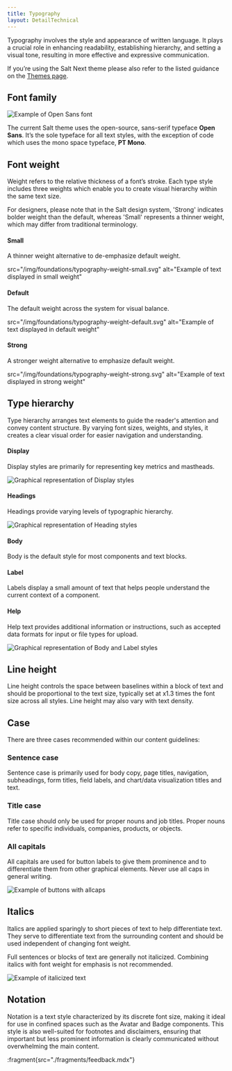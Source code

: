 ```yaml
---
title: Typography
layout: DetailTechnical
---
```


Typography involves the style and appearance of written language. It plays a crucial role in enhancing readability, establishing hierarchy, and setting a visual tone, resulting in more effective and expressive communication.

If you’re using the Salt Next theme please also refer to the listed guidance on the [Themes page](/salt/themes/index).

## Font family

<Image
  src="/img/foundations/typography-opensans.svg"
  alt="Example of Open Sans font"
/>

The current Salt theme uses the open-source, sans-serif typeface **Open Sans**. It’s the sole typeface for all text styles, with the exception of code which uses the mono space typeface, **PT Mono**.

## Font weight

Weight refers to the relative thickness of a font’s stroke. Each type style includes three weights which enable you to create visual hierarchy within the same text size.

For designers, please note that in the Salt design system, 'Strong' indicates bolder weight than the default, whereas 'Small' represents a thinner weight, which may differ from traditional terminology.

#### Small

A thinner weight alternative to de-emphasize default weight.

<DesignCards>

<DesignCard>
      src="/img/foundations/typography-weight-small.svg"
      alt="Example of text displayed in small weight"

#### Default

The default weight across the system for visual balance.

</DesignCard>

<DesignCard>
       src="/img/foundations/typography-weight-default.svg"
      alt="Example of text displayed in default weight"

#### Strong

A stronger weight alternative to emphasize default weight.

</DesignCard>

<DesignCard>
       src="/img/foundations/typography-weight-strong.svg"
      alt="Example of text displayed in strong weight"

</DesignCard>

</DesignCards>

## Type hierarchy

Type hierarchy arranges text elements to guide the reader's attention and convey content structure. By varying font sizes, weights, and styles, it creates a clear visual order for easier navigation and understanding.

#### Display

Display styles are primarily for representing key metrics and mastheads.

<Image
  src="/img/foundations/typography-style-display.svg"
  alt="Graphical representation of Display styles"
/>

#### Headings

Headings provide varying levels of typographic hierarchy.

<Image
  src="/img/foundations/typography-style-headings.svg"
  alt="Graphical representation of Heading styles"
/>

#### Body

Body is the default style for most components and text blocks.

#### Label

Labels display a small amount of text that helps people understand the current context of a component.

#### Help

Help text provides additional information or instructions, such as accepted data formats for input or file types for upload.

<Image
  src="/img/foundations/typography-style-body-label.svg"
  alt="Graphical representation of Body and Label styles"
/>

## Line height

Line height controls the space between baselines within a block of text and should be proportional to the text size, typically set at x1.3 times the font size across all styles. Line height may also vary with text density.

## Case

There are three cases recommended within our content guidelines:

### Sentence case

Sentence case is primarily used for body copy, page titles, navigation, subheadings, form titles, field labels, and chart/data visualization titles and text.

### Title case

Title case should only be used for proper nouns and job titles. Proper nouns refer to specific individuals, companies, products, or objects.

### All capitals

All capitals are used for button labels to give them prominence and to differentiate them from other graphical elements. Never use all caps in general writing.

<Image
  src="/img/foundations/typography-allcaps.svg"
  alt="Example of buttons with allcaps"
/>

## Italics

Italics are applied sparingly to short pieces of text to help differentiate text. They serve to differentiate text from the surrounding content and should be used independent of changing font weight.

Full sentences or blocks of text are generally not italicized. Combining italics with font weight for emphasis is not recommended.

<Image
  src="/img/foundations/typography-italics.svg"
  alt="Example of italicized text"
/>

## Notation

Notation is a text style characterized by its discrete font size, making it ideal for use in confined spaces such as the Avatar and Badge components. This style is also well-suited for footnotes and disclaimers, ensuring that important but less prominent information is clearly communicated without overwhelming the main content.

:fragment{src="./fragments/feedback.mdx"}
